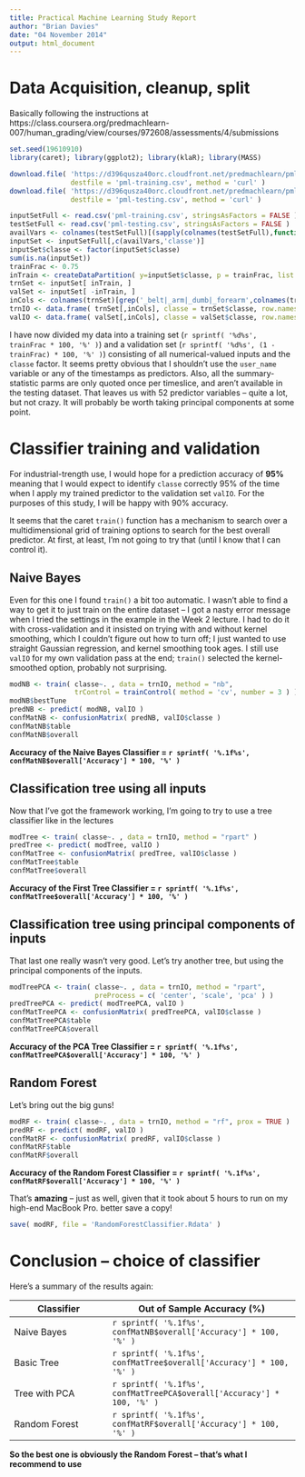 ```yaml
---
title: Practical Machine Learning Study Report
author: "Brian Davies"
date: "04 November 2014"
output: html_document
---
```


# Data Acquisition, cleanup, split

Basically following the instructions at https://class.coursera.org/predmachlearn-007/human_grading/view/courses/972608/assessments/4/submissions

```r
set.seed(19610910)
library(caret); library(ggplot2); library(klaR); library(MASS)
```
```r
download.file( 'https://d396qusza40orc.cloudfront.net/predmachlearn/pml-training.csv',
               destfile = 'pml-training.csv', method = 'curl' )
download.file( 'https://d396qusza40orc.cloudfront.net/predmachlearn/pml-testing.csv',
               destfile = 'pml-testing.csv', method = 'curl' )
```
```r
inputSetFull <- read.csv('pml-training.csv', stringsAsFactors = FALSE )
testSetFull <- read.csv('pml-testing.csv', stringsAsFactors = FALSE )
availVars <- colnames(testSetFull)[(sapply(colnames(testSetFull),function(cn){sum(is.na(testSetFull[,cn]))}) == 0)][1:59]
inputSet <- inputSetFull[,c(availVars,'classe')]
inputSet$classe <- factor(inputSet$classe)
sum(is.na(inputSet))
trainFrac <- 0.75
inTrain <- createDataPartition( y=inputSet$classe, p = trainFrac, list = FALSE )
trnSet <- inputSet[ inTrain, ]
valSet <- inputSet[ -inTrain, ]
inCols <- colnames(trnSet)[grep('_belt|_arm|_dumb|_forearm',colnames(trnSet))]
trnIO <- data.frame( trnSet[,inCols], classe = trnSet$classe, row.names = NULL )
valIO <- data.frame( valSet[,inCols], classe = valSet$classe, row.names = NULL )
```

I have now divided my data into a training set
(`r sprintf( '%d%s', trainFrac * 100, '%' )`)
and a validation set
(`r sprintf( '%d%s', (1 - trainFrac) * 100, '%' )`)
consisting of all numerical-valued inputs and the `classe` factor. It seems pretty
obvious that I shouldn't use the `user_name` variable or any of the timestamps
as predictors. Also, all the summary-statistic parms are only quoted once per
timeslice, and aren't available in the testing dataset. That leaves us with
52 predictor variables -- quite a lot, but not crazy. It will probably be worth
taking principal components at some point.

# Classifier training and validation

For industrial-trength use, I would hope for a prediction accuracy of __95%__
meaning that I would expect to identify `classe` correctly 95% of the time when I
apply my trained predictor to the validation set `valIO`. For the purposes of
this study, I will be happy with 90% accuracy.

It seems that the caret `train()` function has a mechanism to search over a
multidimensional grid of training options to search for the best overall
predictor. At first, at least, I'm not going to try that (until I know that
I can control it).

## Naive Bayes

Even for this one I found `train()` a bit too automatic. I wasn't able to
find a way to get it to just train on the entire dataset -- I got a nasty
error message when I tried the settings in the example in the Week 2 lecture. I
had to do it with cross-validation and it insisted on trying with and
without kernel smoothing, which I couldn't figure out how to turn off; I just
wanted to use straight Gaussian regression, and kernel smoothing took ages.
I still use `valIO` for my own validation pass at the end; `train()` selected
the kernel-smoothed option, probably not surprising.

```r
modNB <- train( classe~. , data = trnIO, method = "nb",
                trControl = trainControl( method = 'cv', number = 3 ) )
modNB$bestTune
predNB <- predict( modNB, valIO )
confMatNB <- confusionMatrix( predNB, valIO$classe )
confMatNB$table
confMatNB$overall
```

__Accuracy of the Naive Bayes Classifier =
`r sprintf( '%.1f%s', confMatNB$overall['Accuracy'] * 100, '%' )` __

## Classification tree using all inputs

Now that I've got the framework working, I'm going to try to use a tree
classifier like in the lectures

```r
modTree <- train( classe~. , data = trnIO, method = "rpart" )
predTree <- predict( modTree, valIO )
confMatTree <- confusionMatrix( predTree, valIO$classe )
confMatTree$table
confMatTree$overall
```

__Accuracy of the First Tree Classifier =
`r sprintf( '%.1f%s', confMatTree$overall['Accuracy'] * 100, '%' )` __

## Classification tree using principal components of inputs

That last one really wasn't very good. Let's try another tree, but using
the principal components of the inputs.

```r
modTreePCA <- train( classe~. , data = trnIO, method = "rpart",
                     preProcess = c( 'center', 'scale', 'pca' ) )
predTreePCA <- predict( modTreePCA, valIO )
confMatTreePCA <- confusionMatrix( predTreePCA, valIO$classe )
confMatTreePCA$table
confMatTreePCA$overall
```

__Accuracy of the PCA Tree Classifier =
`r sprintf( '%.1f%s', confMatTreePCA$overall['Accuracy'] * 100, '%' )` __

## Random Forest

Let's bring out the big guns!

```r
modRF <- train( classe~. , data = trnIO, method = "rf", prox = TRUE )
predRF <- predict( modRF, valIO )
confMatRF <- confusionMatrix( predRF, valIO$classe )
confMatRF$table
confMatRF$overall
```

__Accuracy of the Random Forest Classifier =
`r sprintf( '%.1f%s', confMatRF$overall['Accuracy'] * 100, '%' )` __

That's __amazing__ -- just as well, given that it took about 5 hours
to run on my high-end MacBook Pro. better save a copy!

```r
save( modRF, file = 'RandomForestClassifier.Rdata' )
```

# Conclusion -- choice of classifier

Here's a summary of the results again:

Classifier    | Out of Sample Accuracy (%)
--------------|---------------------------
Naive Bayes   | `r sprintf( '%.1f%s', confMatNB$overall['Accuracy'] * 100, '%' )`
Basic Tree    | `r sprintf( '%.1f%s', confMatTree$overall['Accuracy'] * 100, '%' )`
Tree with PCA | `r sprintf( '%.1f%s', confMatTreePCA$overall['Accuracy'] * 100, '%' )`
Random Forest | `r sprintf( '%.1f%s', confMatRF$overall['Accuracy'] * 100, '%' )`

__So the best one is obviously the Random Forest -- that's what I recommend to use__
